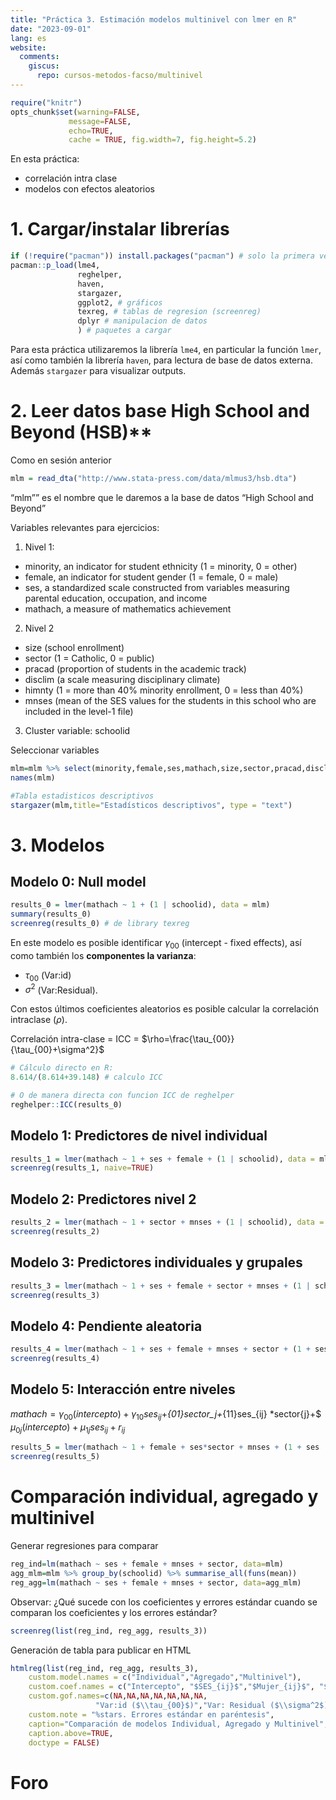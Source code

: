 ```yaml
---
title: "Práctica 3. Estimación modelos multinivel con lmer en R"
date: "2023-09-01"
lang: es
website:
  comments:
    giscus:
      repo: cursos-metodos-facso/multinivel
---
```


```r
require("knitr")
opts_chunk$set(warning=FALSE,
             message=FALSE,
             echo=TRUE,
             cache = TRUE, fig.width=7, fig.height=5.2)
```


En esta práctica:

- correlación intra clase
- modelos con efectos aleatorios


# 1. Cargar/instalar librerías
```r
if (!require("pacman")) install.packages("pacman") # solo la primera vez
pacman::p_load(lme4,
               reghelper,
               haven,
               stargazer,
               ggplot2, # gráficos
               texreg, # tablas de regresion (screenreg)
               dplyr # manipulacion de datos
               ) # paquetes a cargar
```

Para esta práctica utilizaremos la librería <tt>`lme4`</tt>, en particular la función <tt>`lmer`</tt>, así como también la librería <tt>`haven`</tt>, para lectura de base de datos externa. Además <tt>`stargazer`</tt> para visualizar outputs.

# 2. Leer datos base High School and Beyond (HSB)**

Como en sesión anterior

```r
mlm = read_dta("http://www.stata-press.com/data/mlmus3/hsb.dta")
```

"mlm"" es el nombre que le daremos a la base de datos "High School and Beyond"

Variables relevantes para ejercicios:

1. Nivel 1:
  * minority, an indicator for student ethnicity (1 = minority, 0 = other)
  * female, an indicator for student gender (1 = female, 0 = male)
  * ses, a standardized scale constructed from variables measuring parental education, occupation, and income
  * mathach, a measure of mathematics achievement

2. Nivel 2
  * size (school enrollment)
  * sector (1 = Catholic, 0 = public)
  * pracad (proportion of students in the academic track)
  * disclim (a scale measuring disciplinary climate)
  * himnty (1 = more than 40% minority enrollment, 0 = less than 40%)
  * mnses (mean of the SES values for the students in this school who are included in the level-1 file)
  
3. Cluster variable: schoolid  

Seleccionar variables

```r
mlm=mlm %>% select(minority,female,ses,mathach,size,sector,pracad,disclim,himinty,mnses,schoolid) %>% as.data.frame()
names(mlm)
```

```r
#Tabla estadisticos descriptivos
stargazer(mlm,title="Estadísticos descriptivos", type = "text")
```


# 3. Modelos 

## Modelo 0: Null model

```r
results_0 = lmer(mathach ~ 1 + (1 | schoolid), data = mlm)
summary(results_0)
screenreg(results_0) # de library texreg
```


En este modelo es posible identificar $\gamma_{00}$ (intercept - fixed effects), así como también los **componentes la varianza**:

- $\tau_{00}$ (Var:id) 
- $\sigma^2$ (Var:Residual). 

Con estos últimos coeficientes aleatorios es posible calcular la correlación intraclase ($\rho$). 

Correlación intra-clase = ICC = $\rho=\frac{\tau_{00}}{\tau_{00}+\sigma^2}$

```r
# Cálculo directo en R:
8.614/(8.614+39.148) # calculo ICC 

# O de manera directa con funcion ICC de reghelper
reghelper::ICC(results_0)
```

## Modelo 1: Predictores de nivel individual

```r
results_1 = lmer(mathach ~ 1 + ses + female + (1 | schoolid), data = mlm)
screenreg(results_1, naive=TRUE)
```

## Modelo 2: Predictores nivel 2

```r
results_2 = lmer(mathach ~ 1 + sector + mnses + (1 | schoolid), data = mlm)
screenreg(results_2)
```

## Modelo 3: Predictores individuales y grupales

```r
results_3 = lmer(mathach ~ 1 + ses + female + sector + mnses + (1 | schoolid), data = mlm)
screenreg(results_3)
```

## Modelo 4: Pendiente aleatoria

```r
results_4 = lmer(mathach ~ 1 + ses + female + mnses + sector + (1 + ses | schoolid), data = mlm)
screenreg(results_4)
```

## Modelo 5: Interacción entre niveles

$mathach= \gamma_{00}(intercepto)+\gamma_{10}ses_{ij}+
$\gamma_{01}sector_j+\gamma_{11}ses_{ij} *sector{j}+$
$\mu_{0j}(intercepto)+\mu_{1j}ses_{ij}+ r_{ij}$

```r
results_5 = lmer(mathach ~ 1 + female + ses*sector + mnses + (1 + ses | schoolid), data = mlm)
screenreg(results_5)
```


# Comparación individual, agregado y multinivel

Generar regresiones para comparar

```r
reg_ind=lm(mathach ~ ses + female + mnses + sector, data=mlm)
agg_mlm=mlm %>% group_by(schoolid) %>% summarise_all(funs(mean))
reg_agg=lm(mathach ~ ses + female + mnses + sector, data=agg_mlm)
```

Observar: ¿Qué sucede con los coeficientes y errores estándar cuando se comparan los coeficientes y los errores estándar?


```r
screenreg(list(reg_ind, reg_agg, results_3))
```

Generación de tabla para publicar en HTML

```r
htmlreg(list(reg_ind, reg_agg, results_3), 
    custom.model.names = c("Individual","Agregado","Multinivel"),    
    custom.coef.names = c("Intercepto", "$SES_{ij}$","$Mujer_{ij}$", "$SES_{j}$", "$Sector_{j}$"), 
    custom.gof.names=c(NA,NA,NA,NA,NA,NA,NA, 
                   "Var:id ($\\tau_{00}$)","Var: Residual ($\\sigma^2$)"),
    custom.note = "%stars. Errores estándar en paréntesis",
    caption="Comparación de modelos Individual, Agregado y Multinivel",
    caption.above=TRUE,
    doctype = FALSE)
```



# Foro

<script src="https://giscus.app/client.js"
        data-repo="cursos-metodos-facso/multinivel"
        data-repo-id="MDEwOlJlcG9zaXRvcnkyMDA3MTE2MDk="
        data-category="Q&A"
        data-category-id="DIC_kwDOC_aduc4CYhjI"
        data-mapping="title"
        data-strict="0"
        data-reactions-enabled="1"
        data-emit-metadata="0"
        data-input-position="bottom"
        data-theme="light"
        data-lang="es"
        crossorigin="anonymous"
        async>
</script>




